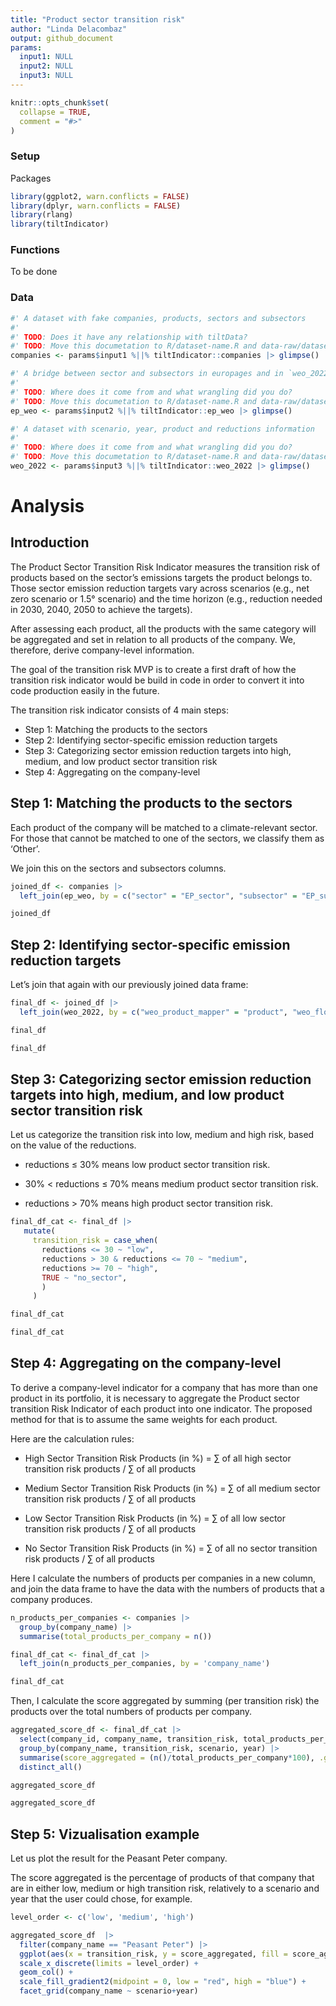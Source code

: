 ```yaml
---
title: "Product sector transition risk"
author: "Linda Delacombaz"
output: github_document
params:
  input1: NULL
  input2: NULL
  input3: NULL
---
```


```r
knitr::opts_chunk$set(
  collapse = TRUE,
  comment = "#>"
)
```

### Setup

Packages

```r
library(ggplot2, warn.conflicts = FALSE)
library(dplyr, warn.conflicts = FALSE)
library(rlang)
library(tiltIndicator)
```

### Functions

To be done

### Data

```r
#' A dataset with fake companies, products, sectors and subsectors
#' 
#' TODO: Does it have any relationship with tiltData?
#' TODO: Move this documetation to R/dataset-name.R and data-raw/dataset-name.R
companies <- params$input1 %||% tiltIndicator::companies |> glimpse()

#' A bridge between sector and subsectors in europages and in `weo_2022`.
#' 
#' TODO: Where does it come from and what wrangling did you do?
#' TODO: Move this documetation to R/dataset-name.R and data-raw/dataset-name.R
ep_weo <- params$input2 %||% tiltIndicator::ep_weo |> glimpse()

#' A dataset with scenario, year, product and reductions information
#' 
#' TODO: Where does it come from and what wrangling did you do?
#' TODO: Move this documetation to R/dataset-name.R and data-raw/dataset-name.R
weo_2022 <- params$input3 %||% tiltIndicator::weo_2022 |> glimpse()
```

# Analysis

## Introduction

The Product Sector Transition Risk Indicator measures the transition risk of
products based on the sector’s emissions targets the product belongs to. Those
sector emission reduction targets vary across scenarios (e.g., net zero
scenario or 1.5° scenario) and the time horizon (e.g., reduction needed in
2030, 2040, 2050 to achieve the targets).

After assessing each product, all the products with the same category will be
aggregated and set in relation to all products of the company. We, therefore,
derive company-level information.

The goal of the transition risk MVP is to create a first draft of how the
transition risk indicator would be build in code in order to convert it into
code production easily in the future.

The transition risk indicator consists of 4 main steps:

-   Step 1: Matching the products to the sectors
-   Step 2: Identifying sector-specific emission reduction targets
-   Step 3: Categorizing sector emission reduction targets into high,
    medium, and low product sector transition risk
-   Step 4: Aggregating on the company-level

## Step 1: Matching the products to the sectors

Each product of the company will be matched to a climate-relevant sector. For
those that cannot be matched to one of the sectors, we classify them as
‘Other’.

We join this on the sectors and subsectors columns.

```r
joined_df <- companies |>
  left_join(ep_weo, by = c("sector" = "EP_sector", "subsector" = "EP_subsector"))

joined_df
```

## Step 2: Identifying sector-specific emission reduction targets

Let's join that again with our previously joined data frame:

```r
final_df <- joined_df |>
  left_join(weo_2022, by = c("weo_product_mapper" = "product", "weo_flow_mapper" = "flow"))

final_df

final_df
```

## Step 3: Categorizing sector emission reduction targets into high, medium, and low product sector transition risk

Let us categorize the transition risk into low, medium and high risk, based on
the value of the reductions.

-   reductions ≤ 30% means low product sector transition risk.

-   30% \< reductions ≤ 70% means medium product sector transition risk.

-   reductions \> 70% means high product sector transition risk.

```r
final_df_cat <- final_df |>
   mutate(
     transition_risk = case_when(
       reductions <= 30 ~ "low",
       reductions > 30 & reductions <= 70 ~ "medium",
       reductions >= 70 ~ "high",
       TRUE ~ "no_sector",
       )
     )

final_df_cat

final_df_cat
```

## Step 4: Aggregating on the company-level

To derive a company-level indicator for a company that has more than one
product in its portfolio, it is necessary to aggregate the Product sector
transition Risk Indicator of each product into one indicator. The proposed
method for that is to assume the same weights for each product.

Here are the calculation rules:

-   High Sector Transition Risk Products (in %) = ∑ of all high sector
    transition risk products / ∑ of all products

-   Medium Sector Transition Risk Products (in %) = ∑ of all medium
    sector transition risk products / ∑ of all products

-   Low Sector Transition Risk Products (in %) = ∑ of all low sector
    transition risk products / ∑ of all products

-   No Sector Transition Risk Products (in %) = ∑ of all no sector
    transition risk products / ∑ of all products

Here I calculate the numbers of products per companies in a new column, and
join the data frame to have the data with the numbers of products that a
company produces.

```r
n_products_per_companies <- companies |>
  group_by(company_name) |>
  summarise(total_products_per_company = n())
```

```r
final_df_cat <- final_df_cat |>
  left_join(n_products_per_companies, by = 'company_name')

final_df_cat
```

Then, I calculate the score aggregated by summing (per transition risk) the
products over the total numbers of products per company.

```r
aggregated_score_df <- final_df_cat |>
  select(company_id, company_name, transition_risk, total_products_per_company, scenario, year) |>
  group_by(company_name, transition_risk, scenario, year) |>
  summarise(score_aggregated = (n()/total_products_per_company*100), .groups = 'keep') |>
  distinct_all()

aggregated_score_df

aggregated_score_df
```

## Step 5: Vizualisation example

Let us plot the result for the Peasant Peter company.

The score aggregated is the percentage of products of that company that are in
either low, medium or high transition risk, relatively to a scenario and year
that the user could chose, for example.

```r
level_order <- c('low', 'medium', 'high')

aggregated_score_df  |>
  filter(company_name == "Peasant Peter") |>
  ggplot(aes(x = transition_risk, y = score_aggregated, fill = score_aggregated)) +
  scale_x_discrete(limits = level_order) +
  geom_col() +
  scale_fill_gradient2(midpoint = 0, low = "red", high = "blue") +
  facet_grid(company_name ~ scenario+year)
```
